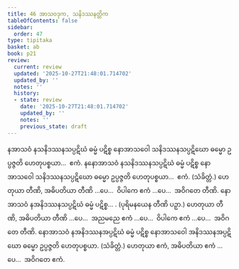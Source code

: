 ```yaml
---
title: 46 အာသဝဒုက, သနိဒဿနတ္တိက
tableOfContents: false
sidebar:
  order: 47
type: tipitaka
basket: ab
book: p21
review:
  current: review
  updated: '2025-10-27T21:48:01.714702'
  updated_by: ''
  notes: ''
  history:
  - state: review
    date: '2025-10-27T21:48:01.714702'
    updated_by: ''
    notes: ''
    previous_state: draft
---
```



<ReviewStatus review={frontmatter.review} showDetails={true} />

<HypothesisAnnotation frontmatter={frontmatter} />

<DynamicBreadcrumb />

<Division number="94" book="p21" e="ch" v="40" p="368">

<Paragraph number="245" book="p21">
နအာသဝံ နသနိဒဿနသပ္ပဋိဃံ ဓမ္မံ ပဋိစ္စ နောအာသဝေါ သနိဒဿနသပ္ပဋိဃော ဓမ္မော ဥပ္ပဇ္ဇတိ ဟေတုပစ္စယာ…  ဧကံ.
</Paragraph>

<Paragraph number="246" book="p21">
နနောအာသဝံ နသနိဒဿနသပ္ပဋိဃံ ဓမ္မံ ပဋိစ္စ နောအာသဝေါ သနိဒဿနသပ္ပဋိဃော ဓမ္မော ဥပ္ပဇ္ဇတိ ဟေတုပစ္စယာ…  ဧကံ. (သံခိတ္တံ.) ဟေတုယာ တီဏိ, အဓိပတိယာ တီဏိ …ပေ…  ဝိပါကေ ဧကံ …ပေ…  အဝိဂတေ တီဏိ.
</Paragraph>

<Paragraph number="247" book="p21">
နောအာသဝံ နအနိဒဿနသပ္ပဋိဃံ ဓမ္မံ ပဋိစ္စ… . (ပုရိမနယေန တီဏိ ပဉှာ.) ဟေတုယာ တီဏိ, အဓိပတိယာ တီဏိ …ပေ…  အညမညေ ဧကံ …ပေ…  ဝိပါကေ ဧကံ …ပေ…  အဝိဂတေ တီဏိ.
</Paragraph>

<Paragraph number="248" book="p21">
နောအာသဝံ နအနိဒဿနအပ္ပဋိဃံ ဓမ္မံ ပဋိစ္စ နောအာသဝေါ အနိဒဿနအပ္ပဋိဃော ဓမ္မော ဥပ္ပဇ္ဇတိ ဟေတုပစ္စယာ. (သံခိတ္တံ.) ဟေတုယာ ဧကံ, အဓိပတိယာ ဧကံ …ပေ…  အဝိဂတေ ဧကံ.
</Paragraph>
</Division>